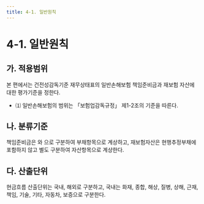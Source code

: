 ```yaml
---
title: 4-1. 일반원칙
---
```

# 4-1. 일반원칙

## 가. 적용범위
본 편에서는 건전성감독기준 재무상태표의 일반손해보험 책임준비금과 재보험 자산에 대한 평가기준을 정한다.
- ⑴ 일반손해보험의 범위는 「보험업감독규정」 제1-2조<GTooltip label="제11호" desc ="“일반손해보험”이란 보험료를 산출시에 할인율을 적용하지 아니하고 순보험료가 위험보험료만으로 구성된 손해보험을 말한다."/>의 기준을 따른다.

## 나. 분류기준
책임준비금은 <OverlayDemo id="현행추정부채" />와 <OverlayDemo id="위험마진" />으로 구분하여 부채항목으로 계상하고, 재보험자산은 현행추정부채에 포함하지 않고 별도 구분하여 자산항목으로 계상한다.

## 다. 산출단위
현금흐름 산출단위는 국내, 해외로 구분하고, 국내는 화재, 종합, 해상, 질병, 상해, 근재, 책임, 기술, 기타, 자동차, 보증으로 구분한다.
